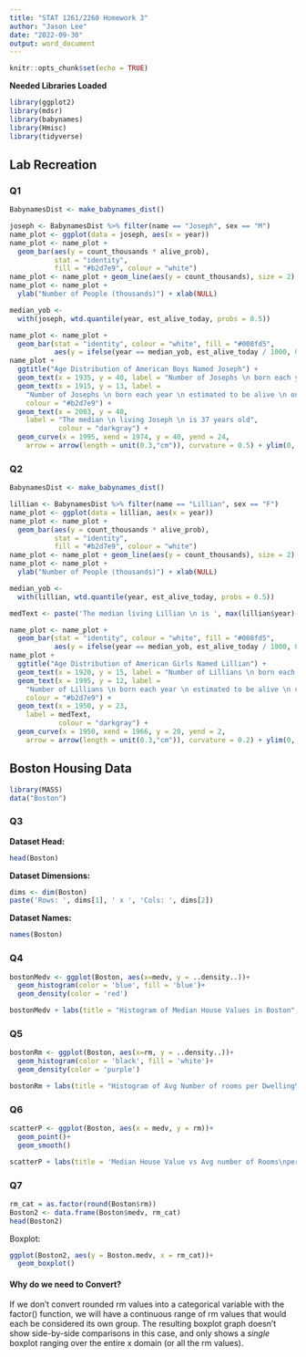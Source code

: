 ```yaml
---
title: "STAT 1261/2260 Homework 3"
author: "Jason Lee"
date: "2022-09-30"
output: word_document
---
```


```r
knitr::opts_chunk$set(echo = TRUE)
```

**Needed Libraries Loaded**
```r
library(ggplot2)
library(mdsr)
library(babynames)
library(Hmisc)
library(tidyverse)
```

## Lab Recreation
 
### Q1
```r
BabynamesDist <- make_babynames_dist()

joseph <- BabynamesDist %>% filter(name == "Joseph", sex == "M")
name_plot <- ggplot(data = joseph, aes(x = year))
name_plot <- name_plot +
  geom_bar(aes(y = count_thousands * alive_prob),
           stat = "identity", 
           fill = "#b2d7e9", colour = "white")
name_plot <- name_plot + geom_line(aes(y = count_thousands), size = 2) 
name_plot <- name_plot +
  ylab("Number of People (thousands)") + xlab(NULL)

median_yob <-
  with(joseph, wtd.quantile(year, est_alive_today, probs = 0.5))

name_plot <- name_plot +
  geom_bar(stat = "identity", colour = "white", fill = "#008fd5",
           aes(y = ifelse(year == median_yob, est_alive_today / 1000, 0)))
name_plot +
  ggtitle("Age Distribution of American Boys Named Joseph") +
  geom_text(x = 1935, y = 40, label = "Number of Josephs \n born each year") +
  geom_text(x = 1915, y = 13, label =
    "Number of Josephs \n born each year \n estimated to be alive \n on 1/1/2014",
    colour = "#b2d7e9") +
  geom_text(x = 2003, y = 40,
    label = "The median \n living Joseph \n is 37 years old",
            colour = "darkgray") +
  geom_curve(x = 1995, xend = 1974, y = 40, yend = 24,
    arrow = arrow(length = unit(0.3,"cm")), curvature = 0.5) + ylim(0, 42)
```

### Q2
```r
BabynamesDist <- make_babynames_dist()

lillian <- BabynamesDist %>% filter(name == "Lillian", sex == "F")
name_plot <- ggplot(data = lillian, aes(x = year))
name_plot <- name_plot +
  geom_bar(aes(y = count_thousands * alive_prob),
           stat = "identity", 
           fill = "#b2d7e9", colour = "white")
name_plot <- name_plot + geom_line(aes(y = count_thousands), size = 2) 
name_plot <- name_plot +
  ylab("Number of People (thousands)") + xlab(NULL)

median_yob <-
  with(lillian, wtd.quantile(year, est_alive_today, probs = 0.5))

medText <- paste('The median living Lillian \n is ', max(lillian$year)-median_yob, ' years old')

name_plot <- name_plot +
  geom_bar(stat = "identity", colour = "white", fill = "#008fd5",
           aes(y = ifelse(year == median_yob, est_alive_today / 1000, 0)))
name_plot +
  ggtitle("Age Distribution of American Girls Named Lillian") +
  geom_text(x = 1920, y = 15, label = "Number of Lillians \n born each year") +
  geom_text(x = 1995, y = 12, label =
    "Number of Lillians \n born each year \n estimated to be alive \n on 1/1/2014",
    colour = "#b2d7e9") +
  geom_text(x = 1950, y = 23,
    label = medText,
            colour = "darkgray") +
  geom_curve(x = 1950, xend = 1966, y = 20, yend = 2,
    arrow = arrow(length = unit(0.3,"cm")), curvature = 0.2) + ylim(0, 30)

```


## Boston Housing Data

```r
library(MASS)
data("Boston")
```
### Q3
**Dataset Head:**
```r
head(Boston)
```
**Dataset Dimensions:**
```r
dims <- dim(Boston)
paste('Rows: ', dims[1], ' x ', 'Cols: ', dims[2])
```
**Dataset Names:**
```r
names(Boston)
```

### Q4
```r
bostonMedv <- ggplot(Boston, aes(x=medv, y = ..density..))+
  geom_histogram(color = 'blue', fill = 'blue')+
  geom_density(color = 'red')

bostonMedv + labs(title = "Histogram of Median House Values in Boston", x = "Median House Value (in $1000)")
```

### Q5
```r
bostonRm <- ggplot(Boston, aes(x=rm, y = ..density..))+
  geom_histogram(color = 'black', fill = 'white')+
  geom_density(color = 'purple')

bostonRm + labs(title = "Histogram of Avg Number of rooms per Dwelling\nin Boston", x = "Avg Number of Rooms")
```

### Q6
```r
scatterP <- ggplot(Boston, aes(x = medv, y = rm))+
  geom_point()+
  geom_smooth()

scatterP + labs(title = 'Median House Value vs Avg number of Rooms\nper House in Boston', x = 'Median House Value ($1000s)', y = 'Avg Number Rooms')
```

### Q7
```r
rm_cat = as.factor(round(Boston$rm))
Boston2 <- data.frame(Boston$medv, rm_cat)
head(Boston2)
```
Boxplot:
```r
ggplot(Boston2, aes(y = Boston.medv, x = rm_cat))+
  geom_boxplot()
```

#### **Why do we need to Convert?**
If we don't convert rounded rm values into a categorical variable with the factor() function, we will have a continuous range of rm values that would each be considered its own group. The resulting boxplot graph doesn't show side-by-side comparisons in this case, and only shows a *single* boxplot ranging over the entire x domain (or all the rm values). 
